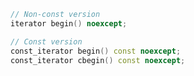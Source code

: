 ```cpp
// Non-const version
iterator begin() noexcept;

// Const version
const_iterator begin() const noexcept;
const_iterator cbegin() const noexcept;
```
